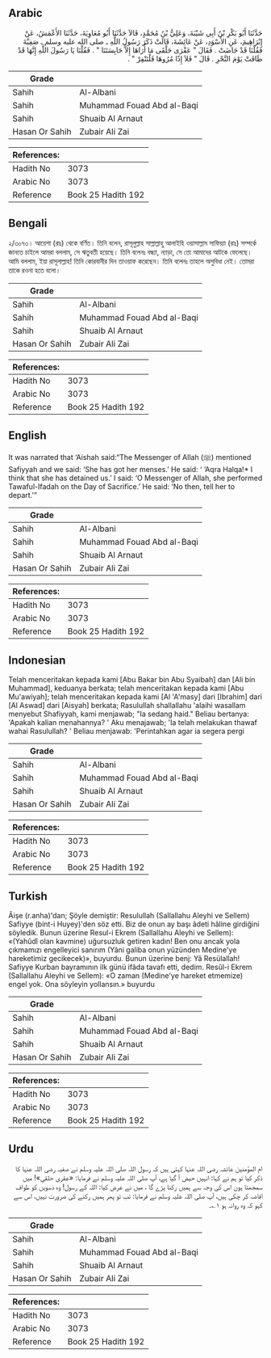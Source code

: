 ## Arabic


<div dir="rtl" lang="ar" style={{fontSize:'larger',backgroundColor:'#f8f9fa',padding:20}}>
حَدَّثَنَا أَبُو بَكْرِ بْنُ أَبِي شَيْبَةَ، وَعَلِيُّ بْنُ مُحَمَّدٍ، قَالاَ حَدَّثَنَا أَبُو مُعَاوِيَةَ، حَدَّثَنَا الأَعْمَشُ، عَنْ إِبْرَاهِيمَ، عَنِ الأَسْوَدِ، عَنْ عَائِشَةَ، قَالَتْ ذَكَرَ رَسُولُ اللَّهِ ـ صلى الله عليه وسلم ـ صَفِيَّةَ فَقُلْنَا قَدْ حَاضَتْ ‏.‏ فَقَالَ ‏"‏ عَقْرَى حَلْقَى مَا أُرَاهَا إِلاَّ حَابِسَتَنَا ‏"‏ ‏.‏ فَقُلْنَا يَا رَسُولَ اللَّهِ إِنَّهَا قَدْ طَافَتْ يَوْمَ النَّحْرِ ‏.‏ قَالَ ‏"‏ فَلاَ إِذًا مُرُوهَا فَلْتَنْفِرْ ‏"‏ ‏.‏
</div>
<div style={{backgroundColor:'#f8f9fa',padding:20, marginBottom: 10}}><table> <thead> <tr> <th>Grade</th> <th></th> </tr> </thead> <tbody> <tr><td>Sahih</td><td>Al-Albani</td></tr><tr><td>Sahih</td><td>Muhammad Fouad Abd al-Baqi</td></tr><tr><td>Sahih</td><td>Shuaib Al Arnaut</td></tr><tr><td>Hasan Or Sahih</td><td>Zubair Ali Zai</td></tr></tbody></table><table> <thead> <tr> <th>References:</th> <th></th> </tr> </thead> <tbody><tr><td>Hadith No</td><td>3073</td></tr><tr><td>Arabic No</td><td>3073</td></tr><tr><td>Reference</td><td>Book 25 Hadith 192</td></tr></tbody></table></div>

## Bengali


<div dir="ltr" lang="bn" style={{fontSize:'larger',backgroundColor:'#f8f9fa',padding:20}}>
২/৩০৭৩। আয়েশা (রাঃ) থেকে বর্ণিত। তিনি বলেন, রাসূলুল্লাহ সাল্লাল্লাহু আলাইহি ওয়াসাল্লাম সাফিয়্যা (রাঃ) সম্পর্কে জানতে চাইলে আমরা বললাম, সে ঋতুবতী হয়েছে। তিনি বলেনঃ বন্ধ্যা, ন্যাড়া, সে তো আমাদের আটকে ফেলেছে। আমি বললাম, ইয়া রাসূলাল্লাহ! তিনি কোরবানীর দিন তাওয়াফ করেছেন। তিনি বলেনঃ তাহলে অসুবিধা নেই। তোমরা তাকে রওনা হতে বলো।
</div>
<div style={{backgroundColor:'#f8f9fa',padding:20, marginBottom: 10}}><table> <thead> <tr> <th>Grade</th> <th></th> </tr> </thead> <tbody> <tr><td>Sahih</td><td>Al-Albani</td></tr><tr><td>Sahih</td><td>Muhammad Fouad Abd al-Baqi</td></tr><tr><td>Sahih</td><td>Shuaib Al Arnaut</td></tr><tr><td>Hasan Or Sahih</td><td>Zubair Ali Zai</td></tr></tbody></table><table> <thead> <tr> <th>References:</th> <th></th> </tr> </thead> <tbody><tr><td>Hadith No</td><td>3073</td></tr><tr><td>Arabic No</td><td>3073</td></tr><tr><td>Reference</td><td>Book 25 Hadith 192</td></tr></tbody></table></div>

## English


<div dir="ltr" lang="en" style={{fontSize:'larger',backgroundColor:'#f8f9fa',padding:20}}>
It was narrated that ‘Aishah said:“The Messenger of Allah (ﷺ) mentioned Safiyyah and we said: ‘She has got her menses.’ He said: ‘ ‘Aqra Halqa!* I think that she has detained us.’ I said: ‘O Messenger of Allah, she performed Tawaful-Ifadah on the Day of Sacrifice.’ He said: ‘No then, tell her to depart.’”
</div>
<div style={{backgroundColor:'#f8f9fa',padding:20, marginBottom: 10}}><table> <thead> <tr> <th>Grade</th> <th></th> </tr> </thead> <tbody> <tr><td>Sahih</td><td>Al-Albani</td></tr><tr><td>Sahih</td><td>Muhammad Fouad Abd al-Baqi</td></tr><tr><td>Sahih</td><td>Shuaib Al Arnaut</td></tr><tr><td>Hasan Or Sahih</td><td>Zubair Ali Zai</td></tr></tbody></table><table> <thead> <tr> <th>References:</th> <th></th> </tr> </thead> <tbody><tr><td>Hadith No</td><td>3073</td></tr><tr><td>Arabic No</td><td>3073</td></tr><tr><td>Reference</td><td>Book 25 Hadith 192</td></tr></tbody></table></div>

## Indonesian


<div dir="ltr" lang="id" style={{fontSize:'larger',backgroundColor:'#f8f9fa',padding:20}}>
Telah menceritakan kepada kami [Abu Bakar bin Abu Syaibah] dan [Ali bin Muhammad], keduanya berkata; telah menceritakan kepada kami [Abu Mu'awiyah]; telah menceritakan kepada kami [Al 'A'masy] dari [Ibrahim] dari [Al Aswad] dari [Aisyah] berkata; Rasulullah shallallahu 'alaihi wasallam menyebut Shafiyyah, kami menjawab; "Ia sedang haid." Beliau bertanya: 'Apakah kalian menahannya? ' Aku menajawab; 'Ia telah melakukan thawaf wahai Rasulullah? ' Beliau menjawab: 'Perintahkan agar ia segera pergi
</div>
<div style={{backgroundColor:'#f8f9fa',padding:20, marginBottom: 10}}><table> <thead> <tr> <th>Grade</th> <th></th> </tr> </thead> <tbody> <tr><td>Sahih</td><td>Al-Albani</td></tr><tr><td>Sahih</td><td>Muhammad Fouad Abd al-Baqi</td></tr><tr><td>Sahih</td><td>Shuaib Al Arnaut</td></tr><tr><td>Hasan Or Sahih</td><td>Zubair Ali Zai</td></tr></tbody></table><table> <thead> <tr> <th>References:</th> <th></th> </tr> </thead> <tbody><tr><td>Hadith No</td><td>3073</td></tr><tr><td>Arabic No</td><td>3073</td></tr><tr><td>Reference</td><td>Book 25 Hadith 192</td></tr></tbody></table></div>

## Turkish


<div dir="ltr" lang="tr" style={{fontSize:'larger',backgroundColor:'#f8f9fa',padding:20}}>
Âişe (r.anha)'dan; Şöyle demiştir: Resulullah (Sallallahu Aleyhi ve Sellem) Safiyye (bint-i Huyey)'den söz etti. Biz de onun ay başı âdeti hâline girdiğini söyledik. Bunun üzerine Resul-i Ekrem (Sallallahu Aleyhi ve Sellem): «(Yahûdî olan kavmine) uğursuzluk getiren kadın! Ben onu ancak yola çıkmamızı engelleyici sanırım (Yâni galiba onun yüzünden Medine'ye hareketimiz gecikecek)», buyurdu. Bunun üzerine benj: Yâ Resülallah! Safiyye Kurban bayramının ilk günü ifâda tavafı etti, dedim. Resûl-i Ekrem (Sallallahu Aleyhi ve Sellem): «O zaman (Medine'ye hareket etmemize) engel yok. Ona söyleyin yollansın.» buyurdu
</div>
<div style={{backgroundColor:'#f8f9fa',padding:20, marginBottom: 10}}><table> <thead> <tr> <th>Grade</th> <th></th> </tr> </thead> <tbody> <tr><td>Sahih</td><td>Al-Albani</td></tr><tr><td>Sahih</td><td>Muhammad Fouad Abd al-Baqi</td></tr><tr><td>Sahih</td><td>Shuaib Al Arnaut</td></tr><tr><td>Hasan Or Sahih</td><td>Zubair Ali Zai</td></tr></tbody></table><table> <thead> <tr> <th>References:</th> <th></th> </tr> </thead> <tbody><tr><td>Hadith No</td><td>3073</td></tr><tr><td>Arabic No</td><td>3073</td></tr><tr><td>Reference</td><td>Book 25 Hadith 192</td></tr></tbody></table></div>

## Urdu


<div dir="rtl" lang="ur" style={{fontSize:'larger',backgroundColor:'#f8f9fa',padding:20}}>
ام المؤمنین عائشہ رضی اللہ عنہا کہتی ہیں کہ رسول اللہ صلی اللہ علیہ وسلم نے صفیہ رضی اللہ عنہا کا ذکر کیا تو ہم نے کہا: انہیں حیض آ گیا ہے، آپ صلی اللہ علیہ وسلم نے فرمایا: «عقرى حلقى»! میں سمجھتا ہوں اس کی وجہ سے ہمیں رکنا پڑے گا ، میں نے عرض کیا: اللہ کے رسول! وہ دسویں کو طواف افاضہ کر چکی ہیں، آپ صلی اللہ علیہ وسلم نے فرمایا: تب تو پھر ہمیں رکنے کی ضرورت نہیں، اس سے کہو کہ وہ روانہ ہو ۱؎۔
</div>
<div style={{backgroundColor:'#f8f9fa',padding:20, marginBottom: 10}}><table> <thead> <tr> <th>Grade</th> <th></th> </tr> </thead> <tbody> <tr><td>Sahih</td><td>Al-Albani</td></tr><tr><td>Sahih</td><td>Muhammad Fouad Abd al-Baqi</td></tr><tr><td>Sahih</td><td>Shuaib Al Arnaut</td></tr><tr><td>Hasan Or Sahih</td><td>Zubair Ali Zai</td></tr></tbody></table><table> <thead> <tr> <th>References:</th> <th></th> </tr> </thead> <tbody><tr><td>Hadith No</td><td>3073</td></tr><tr><td>Arabic No</td><td>3073</td></tr><tr><td>Reference</td><td>Book 25 Hadith 192</td></tr></tbody></table></div>